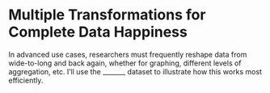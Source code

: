 # Multiple Transformations for Complete Data Happiness

In advanced use cases, researchers must frequently reshape data from wide-to-long and back again, whether for graphing, different levels of aggregation, etc. I'll use the _______ dataset to illustrate how this works most efficiently.
